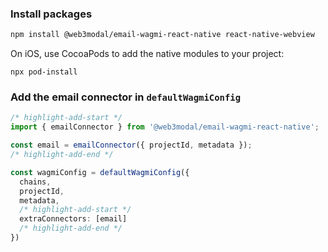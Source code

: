 
### Install packages

```bash npm2yarn
npm install @web3modal/email-wagmi-react-native react-native-webview
```

On iOS, use CocoaPods to add the native modules to your project:

```
npx pod-install
```

### Add the email connector in `defaultWagmiConfig`

```ts
/* highlight-add-start */
import { emailConnector } from '@web3modal/email-wagmi-react-native';

const email = emailConnector({ projectId, metadata });
/* highlight-add-end */

const wagmiConfig = defaultWagmiConfig({
  chains,
  projectId,
  metadata,
  /* highlight-add-start */
  extraConnectors: [email]
  /* highlight-add-end */
})
```

